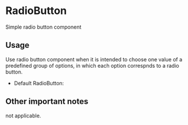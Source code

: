 
<Meta title='Design System|RadioButton' component={RadioButton} />

# RadioButton

Simple radio button component

## Usage

Use radio button component when it is intended to choose one value of a predefined group of options, in which each
option correspnds to a radio button.

- Default RadioButton:
  <Story name='Default'>
    <RadioButton label='option 1' />
  </Story>

## Other important notes

not applicable.
